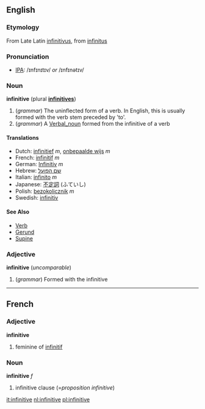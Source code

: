 {{wikipedia}}
==English==
===Etymology===
From Late Latin [[infinitivus]], from [[infinitus]]

===Pronunciation===
* [[Wiktionary:Pronunciation_key|IPA]]: /ɪnfɪnɪtɪv/ ''or'' /ɪnfɪnətɪv/

===Noun===
'''infinitive''' (plural '''[[infinitives]]''')
# (''grammar'') The uninflected form of a verb. In English, this is usually formed with the verb stem preceded by 'to'.
# (''grammar'') A [[Verbal_noun]] formed from the infinitive of a verb

====Translations====
*Dutch: [[infinitief]] ''m'', [[onbepaalde wijs]] ''m''
*French: [[infinitif]] ''m''
*German: [[Infinitiv]] ''m''
*Hebrew: [[שם הפועל]]
*Italian: [[infinito]] ''m''
*Japanese: [[不定詞]] (ふていし)
*Polish: [[bezokolicznik]] ''m''
*Swedish: [[infinitiv]]

====See Also====
* [[Verb]]
* [[Gerund]]
* [[Supine]]

===Adjective===
'''infinitive''' (''uncomparable'')
# (''grammar'') Formed with the infinitive

----

==French==
===Adjective===
'''infinitive'''

# feminine of [[infinitif]]

===Noun===
'''infinitive''' ''f''

# infinitive clause (=''proposition infinitive'')

[[it:infinitive]]
[[nl:infinitive]]
[[pl:infinitive]]